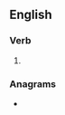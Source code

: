 ==English==

===Verb===
{{head|en|verb form}}

# {{present participle of|en|emote|nocat=1}}

===Anagrams===
* {{anagrams|en|a=egimnot|mitogen}}